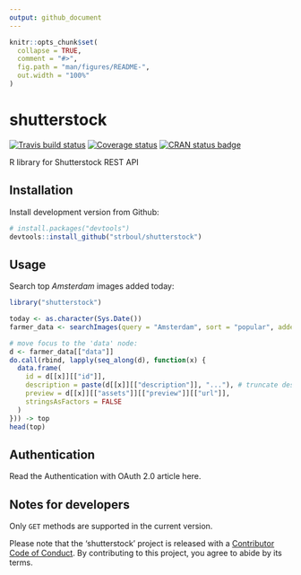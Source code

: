 ```yaml
---
output: github_document
---
```


<!-- README.md is generated from README.Rmd. Please edit that file -->

```r
knitr::opts_chunk$set(
  collapse = TRUE,
  comment = "#>",
  fig.path = "man/figures/README-",
  out.width = "100%"
)
```
# shutterstock

[![Travis build status](https://travis-ci.org/strboul/shutterstock-r.svg?branch=master)](https://travis-ci.org/strboul/shutterstock-r) [![Coverage status](https://codecov.io/gh/strboul/shutterstock-r/branch/master/graph/badge.svg)](https://codecov.io/github/strboul/shutterstock-r?branch=master) [![CRAN status badge](https://www.r-pkg.org/badges/version/shutterstock)](https://cran.r-project.org/package=shutterstock)

R library for Shutterstock REST API

## Installation

<!--You can install the released version of shutterstock from
[CRAN](https://CRAN.R-project.org) with:
``` r
install.packages("shutterstock")
```-->

Install development version from Github:
```r
# install.packages("devtools")
devtools::install_github("strboul/shutterstock")
```

## Usage

Search top *Amsterdam* images added today:

```r
library("shutterstock")

today <- as.character(Sys.Date())
farmer_data <- searchImages(query = "Amsterdam", sort = "popular", added_date = today)

# move focus to the 'data' node:
d <- farmer_data[["data"]]
do.call(rbind, lapply(seq_along(d), function(x) {
  data.frame(
    id = d[[x]][["id"]],
    description = paste(d[[x]][["description"]], "..."), # truncate description a little bit
    preview = d[[x]][["assets"]][["preview"]][["url"]],
    stringsAsFactors = FALSE
  )
})) -> top
head(top)
```

<!-- ( a data can be plotted..) -->

## Authentication

Read the Authentication with OAuth 2.0 article here.

## Notes for developers

Only `GET` methods are supported in the current version.

Please note that the 'shutterstock' project is released with a [Contributor Code of Conduct](CODE_OF_CONDUCT.md). By contributing to this project, you agree to abide by its terms.
